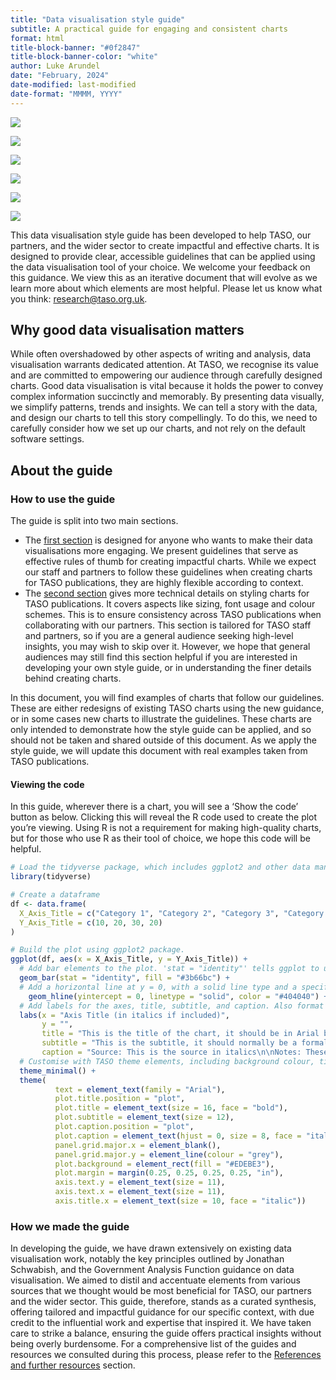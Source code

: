 ```yaml
---
title: "Data visualisation style guide"
subtitle: A practical guide for engaging and consistent charts
format: html
title-block-banner: "#0f2847"
title-block-banner-color: "white"
author: Luke Arundel
date: "February, 2024"
date-modified: last-modified
date-format: "MMMM, YYYY" 
---
```


::: {layout-ncol="3"}
![](../images/data-vis-images/ucas_fig_1){group="my-group"}

![](../images/data-vis-images/ucas_fig_2){group="my-group"}

![](../images/data-vis-images/ucas_fig_3){group="my-group"}

![](../images/data-vis-images/ed_path_fig_1){group="my-group"}

![](../images/data-vis-images/ed_path_fig_3){group="my-group"}

![](../images/data-vis-images/ed_path_fig_6){group="my-group"}
:::

This data visualisation style guide has been developed to help TASO, our partners, and the wider sector to create impactful and effective charts. It is designed to provide clear, accessible guidelines that can be applied using the data visualisation tool of your choice. We welcome your feedback on this guidance. We view this as an iterative document that will evolve as we learn more about which elements are most helpful. Please let us know what you think: [research\@taso.org.uk](mailto:research@taso.org.uk).

## Why good data visualisation matters

While often overshadowed by other aspects of writing and analysis, data visualisation warrants dedicated attention. At TASO, we recognise its value and are committed to empowering our audience through carefully designed charts. Good data visualisation is vital because it holds the power to convey complex information succinctly and memorably. By presenting data visually, we simplify patterns, trends and insights. We can tell a story with the data, and design our charts to tell this story compellingly. To do this, we need to carefully consider how we set up our charts, and not rely on the default software settings.

## About the guide

### How to use the guide

The guide is split into two main sections.

-   The [first section](principles.qmd) is designed for anyone who wants to make their data visualisations more engaging. We present guidelines that serve as effective rules of thumb for creating impactful charts. While we expect our staff and partners to follow these guidelines when creating charts for TASO publications, they are highly flexible according to context.
-   The [second section](styling.qmd) gives more technical details on styling charts for TASO publications. It covers aspects like sizing, font usage and colour schemes. This is to ensure consistency across TASO publications when collaborating with our partners. This section is tailored for TASO staff and partners, so if you are a general audience seeking high-level insights, you may wish to skip over it. However, we hope that general audiences may still find this section helpful if you are interested in developing your own style guide, or in understanding the finer details behind creating charts.

::: callout-note
In this document, you will find examples of charts that follow our guidelines. These are either redesigns of existing TASO charts using the new guidance, or in some cases new charts to illustrate the guidelines. These charts are only intended to demonstrate how the style guide can be applied, and so should not be taken and shared outside of this document. As we apply the style guide, we will update this document with real examples taken from TASO publications.
:::

#### Viewing the code

In this guide, wherever there is a chart, you will see a 'Show the code' button as below. Clicking this will reveal the R code used to create the plot you're viewing. Using R is not a requirement for making high-quality charts, but for those who use R as their tool of choice, we hope this code will be helpful.

```r
# Load the tidyverse package, which includes ggplot2 and other data manipulation tools.
library(tidyverse)

# Create a dataframe
df <- data.frame(
  X_Axis_Title = c("Category 1", "Category 2", "Category 3", "Category 4"),
  Y_Axis_Title = c(10, 20, 30, 20)
)

# Build the plot using ggplot2 package.
ggplot(df, aes(x = X_Axis_Title, y = Y_Axis_Title)) +
  # Add bar elements to the plot. 'stat = "identity"' tells ggplot to use the y-values as they are.
  geom_bar(stat = "identity", fill = "#3b66bc") +
  # Add a horizontal line at y = 0, with a solid line type and a specified color.
    geom_hline(yintercept = 0, linetype = "solid", color = "#404040") +
  # Add labels for the axes, title, subtitle, and caption. Also format these elements.
  labs(x = "Axis Title (in italics if included)", 
       y = "", 
       title = "This is the title of the chart, it should be in Arial bold, no\nlonger than two lines, and normally active",
       subtitle = "This is the subtitle, it should normally be a formal statistical subtitle",
       caption = "Source: This is the source in italics\n\nNotes: These are the notes in italics") + 
  # Customise with TASO theme elements, including background colour, title positioning, gridlines.
  theme_minimal() + 
  theme(
          text = element_text(family = "Arial"),
          plot.title.position = "plot",
          plot.title = element_text(size = 16, face = "bold"),
          plot.subtitle = element_text(size = 12),
          plot.caption.position = "plot",
          plot.caption = element_text(hjust = 0, size = 8, face = "italic"),
          panel.grid.major.x = element_blank(),
          panel.grid.major.y = element_line(colour = "grey"),
          plot.background = element_rect(fill = "#EDEBE3"),
          plot.margin = margin(0.25, 0.25, 0.25, 0.25, "in"),
          axis.text.y = element_text(size = 11),
          axis.text.x = element_text(size = 11),
          axis.title.x = element_text(size = 10, face = "italic"))
```

### How we made the guide

In developing the guide, we have drawn extensively on existing data visualisation work, notably the key principles outlined by Jonathan Schwabish, and the Government Analysis Function guidance on data visualisation. We aimed to distil and accentuate elements from various sources that we thought would be most beneficial for TASO, our partners and the wider sector. This guide, therefore, stands as a curated synthesis, offering tailored and impactful guidance for our specific context, with due credit to the influential work and expertise that inspired it. We have taken care to strike a balance, ensuring the guide offers practical insights without being overly burdensome. For a comprehensive list of the guides and resources we consulted during this process, please refer to the [References and further resources](references.qmd) section.
